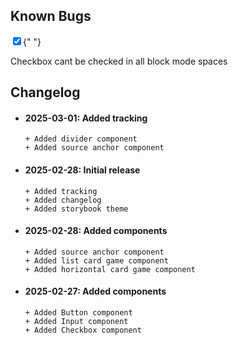 
<Meta title="Tracking" />

## Known Bugs

<div className="sb-checkbox-container">
  <div className="sb-checkbox-item">
    <input type="checkbox" checked={false} />{" "}
    <p>Checkbox cant be checked in all block mode spaces</p>
  </div>
</div>

## Changelog

- #### 2025-03-01: Added tracking

  ```
  + Added divider component
  + Added source anchor component
  ```

- #### 2025-02-28: Initial release

  ```
  + Added tracking
  + Added changelog
  + Added storybook theme
  ```

- #### 2025-02-28: Added components

  ```
  + Added source anchor component
  + Added list card game component
  + Added horizontal card game component
  ```

- #### 2025-02-27: Added components
  ```
  + Added Button component
  + Added Input component
  + Added Checkbox component
  ```

<style>
  {`
  .sb-checkbox-container {
    display: flex;
    flex-direction: column;
  }

  .sb-checkbox-item {
    display: flex;
    align-items: center;
    height: 2rem;
    flex-direction: row;
    gap: 0.75rem;
  }

  p {
    margin: 0;
  }
  `}
</style>
